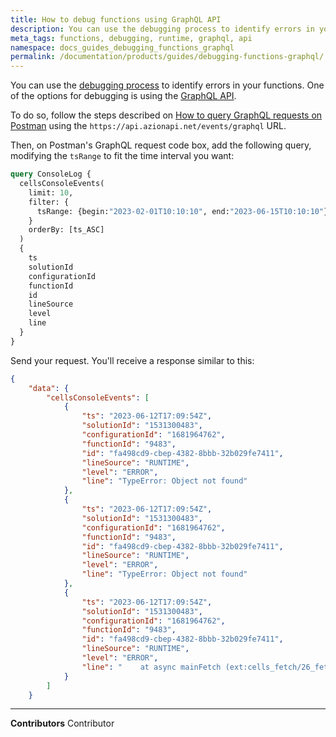 ```yaml
---
title: How to debug functions using GraphQL API
description: You can use the debugging process to identify errors in your functions.
meta_tags: functions, debugging, runtime, graphql, api
namespace: docs_guides_debugging_functions_graphql
permalink: /documentation/products/guides/debugging-functions-graphql/
---
```


You can use the [debugging process](/en/documentation/devtools/debugging/) to identify errors in your functions. One of the options for debugging is using the [GraphQL API](/en/documentation/products/graphql-api-overview).

To do so, follow the steps described on [How to query GraphQL requests on Postman](/en/documentation/products/guides/query-graphql-postman/) using the `https://api.azionapi.net/events/graphql` URL.

Then, on Postman's GraphQL request code box, add the following query, modifying the `tsRange` to fit the time interval you want:

```graphql
query ConsoleLog {
  cellsConsoleEvents(
    limit: 10,
    filter: {
      tsRange: {begin:"2023-02-01T10:10:10", end:"2023-06-15T10:10:10"}
    }
    orderBy: [ts_ASC]
  )
  {
    ts
    solutionId
    configurationId
    functionId
    id
    lineSource
    level
    line
  }
}
```

Send your request. You'll receive a response similar to this:

```json
{
    "data": {
        "cellsConsoleEvents": [
            {
                "ts": "2023-06-12T17:09:54Z",
                "solutionId": "1531300483",
                "configurationId": "1681964762",
                "functionId": "9483",
                "id": "fa498cd9-cbep-4382-8bbb-32b029fe7411",
                "lineSource": "RUNTIME",
                "level": "ERROR",
                "line": "TypeError: Object not found"
            },
            {
                "ts": "2023-06-12T17:09:54Z",
                "solutionId": "1531300483",
                "configurationId": "1681964762",
                "functionId": "9483",
                "id": "fa498cd9-cbep-4382-8bbb-32b029fe7411",
                "lineSource": "RUNTIME",
                "level": "ERROR",
                "line": "TypeError: Object not found"
            },
            {
                "ts": "2023-06-12T17:09:54Z",
                "solutionId": "1531300483",
                "configurationId": "1681964762",
                "functionId": "9483",
                "id": "fa498cd9-cbep-4382-8bbb-32b029fe7411",
                "lineSource": "RUNTIME",
                "level": "ERROR",
                "line": "    at async mainFetch (ext:cells_fetch/26_fetch.js:266:12)"
            }
        ]
    }
```



---


**Contributors** <ContributorList>Contributor</ContributorList>
